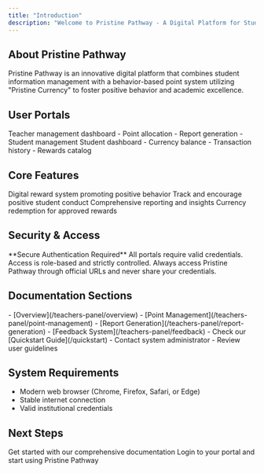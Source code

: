 ```yaml
---
title: "Introduction"
description: "Welcome to Pristine Pathway - A Digital Platform for Student Behavior Management"
---
```


## About Pristine Pathway

Pristine Pathway is an innovative digital platform that combines student information management with a behavior-based point system utilizing "Pristine Currency" to foster positive behavior and academic excellence.

## User Portals

<CardGroup cols={2}>
  <Card
    title="Teacher Portal"
    color="#F3A78B"
    icon="chalkboard-user"
    iconType="solid"
    href="https://teacher.pristinepathway.com"
  >
    Teacher management dashboard
    - Point allocation
    - Report generation
    - Student management
  </Card>
  <Card
    title="Student Portal"
    icon="user-graduate"
    iconType="solid"
    href="https://student.pristinepathway.com"
  >
    Student dashboard
    - Currency balance
    - Transaction history
    - Rewards catalog
  </Card>
</CardGroup>

## Core Features

<CardGroup cols={2}>
  <Card title="Pristine Currency" icon="coins">
    Digital reward system promoting positive behavior
  </Card>
  <Card title="Behavior Management" icon="chart-line">
    Track and encourage positive student conduct
  </Card>
  <Card title="Performance Analytics" icon="file-chart-column">
    Comprehensive reporting and insights
  </Card>
  <Card title="Reward System" icon="gift">
    Currency redemption for approved rewards
  </Card>
</CardGroup>

## Security & Access

<Note>
  **Secure Authentication Required**
  All portals require valid credentials. Access is role-based and strictly controlled.
</Note>

<Warning>
  Always access Pristine Pathway through official URLs and never share your credentials.
</Warning>

## Documentation Sections

<AccordionGroup>
  <Accordion title="For Teachers">
    - [Overview](/teachers-panel/overview)
    - [Point Management](/teachers-panel/point-management)
    - [Report Generation](/teachers-panel/report-generation)
    - [Feedback System](/teachers-panel/feedback)
  </Accordion>

  <Accordion title="Need Help?">
    - Check our [Quickstart Guide](/quickstart)
    - Contact system administrator
    - Review user guidelines
  </Accordion>
</AccordionGroup>

## System Requirements

- Modern web browser (Chrome, Firefox, Safari, or Edge)
- Stable internet connection
- Valid institutional credentials

## Next Steps

<CardGroup cols={2}>
  <Card
    title="Read Documentation"
    icon="book-open"
    iconType="solid"
    href="/quickstart"
  >
    Get started with our comprehensive documentation
  </Card>
  <Card
    title="Access Platform"
    icon="arrow-right-to-bracket"
    iconType="solid"
    href="https://app.pristinepathway.com"
  >
    Login to your portal and start using Pristine Pathway
  </Card>
</CardGroup>
